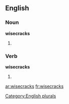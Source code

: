
==English==

===Noun===
'''wisecracks'''

# {{plural of |[[wisecrack]]}}

===Verb===
'''wisecracks'''

# {{third-person singular of|wisecrack}}

[[Category:English plurals]]

[[ar:wisecracks]]
[[fr:wisecracks]]